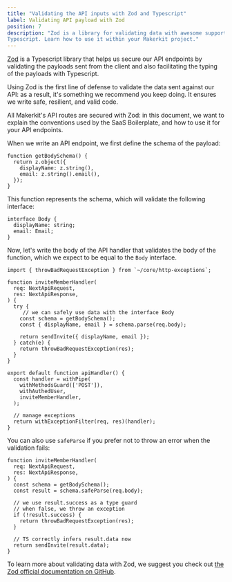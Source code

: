 ```yaml
---
title: "Validating the API inputs with Zod and Typescript"
label: Validating API payload with Zod
position: 7
description: "Zod is a library for validating data with awesome support for
Typescript. Learn how to use it within your Makerkit project."
---
```


[Zod](https://github.com/colinhacks/zod) is a Typescript library that helps us
secure our API endpoints by validating the payloads sent
from the client and also facilitating the typing of the payloads with
Typescript.

Using Zod is the first line of defense to validate the data sent against our
API: as a result, it's something we recommend you keep doing. It ensures we
write safe, resilient, and valid code.

All Makerkit's API routes are secured with Zod: in this document, we want
to explain the conventions used by the SaaS Boilerplate, and how to use it
for your API endpoints.

When we write an API endpoint, we first define the schema of the payload:

```tsx
function getBodySchema() {
  return z.object({
    displayName: z.string(),
    email: z.string().email(),
  });
}
```

This function represents the schema, which will validate the following
interface:

```tsx
interface Body {
  displayName: string;
  email: Email;
}
```

Now, let's write the body of the API handler that validates the body of the
function, which we expect to be equal to the `Body` interface.

```tsx
import { throwBadRequestException } from `~/core/http-exceptions`;

function inviteMemberHandler(
  req: NextApiRequest,
  res: NextApiResponse,
) {
  try {
     // we can safely use data with the interface Body
    const schema = getBodySchema();
    const { displayName, email } = schema.parse(req.body);

    return sendInvite({ displayName, email });
  } catch(e) {
    return throwBadRequestException(res);
  }
}

export default function apiHandler() {
  const handler = withPipe(
    withMethodsGuard(['POST']),
    withAuthedUser,
    inviteMemberHandler,
  );

  // manage exceptions
  return withExceptionFilter(req, res)(handler);
}
```

You can also use `safeParse` if you prefer not to throw an error when the
validation fails:

```tsx
function inviteMemberHandler(
  req: NextApiRequest,
  res: NextApiResponse,
) {
  const schema = getBodySchema();
  const result = schema.safeParse(req.body);

  // we use result.success as a type guard
  // when false, we throw an exception
  if (!result.success) {
    return throwBadRequestException(res);
  }

  // TS correctly infers result.data now
  return sendInvite(result.data);
}
```

To learn more about validating data with Zod, we suggest you
check out [the Zod official documentation on GitHub](https://github.com/colinhacks/zod).
